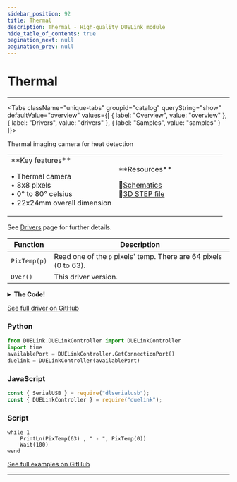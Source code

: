 ```yaml
---
sidebar_position: 92
title: Thermal
description: Thermal - High-quality DUELink module
hide_table_of_contents: true
pagination_next: null
pagination_prev: null
---
```



# Thermal

<ImageSection 
  product="vithermal-a"
  tagline="High-quality DUELink module"
/>

---

<Tabs className="unique-tabs" groupid="catalog" queryString="show" defaultValue="overview"
  values={[
    {
        label: "Overview",
        value: "overview"
    },
    {
        label: "Drivers",
        value: "drivers"
    },
    {
        label: "Samples",
        value: "samples"
    }
]}>

<TabItem value="overview">

Thermal imaging camera for heat detection

<table><td width='50%'>
**Key features**

• Thermal camera<br/>
• 8x8 pixels<br/>
• 0° to 80° celsius<br/>
• 22x24mm overall dimension<br/>

</td><td width='50%'>
**Resources**
 
📄<a href="/sch/gdl-vithermal-a.pdf" download>Schematics</a><br/>
🔩<a href="/3d/gdl-vithermal-a.step" download>3D STEP file</a><br/>
</td></table>

</TabItem>

<TabItem value="drivers">

See [Drivers](/docs/engine/drivers) page for further details.

| Function | Description |
|----------|-------------|
| `PixTemp(p)` | Read one of the `p` pixels' temp. There are 64 pixels (0 to 63). |
| `DVer()` | This driver version. |
<details>
<summary><strong>The Code!</strong></summary>

**Thermal Driver**

```batch
##### Thermal Driver #####

fn DVer()
    return 1.0
fend

fn Init()
    I2cCfg(400)
    # set address to 0x68
    DWrite(12,0) 
    Dim b1[2]
fend

fn rReg16(a)
    i2cwr(0x69,[a],b1)
    l= b1[0]
    h= b1[1]
    v=(h<<8)|l
    return v
fend

fn PixTemp(p)
  # Temperature registers are numbered 128-255
  # Each pixel has a lower and higher register
  a = 0x80 + (2 * p)
 
  v = rReg16(a)
 
 if (v & (1 << 11)) > 0
    v=~v
    v=v+1
    v = v & 0x7ff
    v=-v
 end
 
  return v  * 0.25
fend


Init()

####################

```

</details>

[See full driver on GitHub](https://github.com/ghi-electronics/duelink-website/tree/main/static/code/drivers)

</TabItem>

<TabItem value="samples">

### Python

```python
from DUELink.DUELinkController import DUELinkController
import time
availablePort = DUELinkController.GetConnectionPort()
duelink = DUELinkController(availablePort)
```

### JavaScript

```javascript
const { SerialUSB } = require("dlserialusb");
const { DUELinkController } = require("duelink");
```

### Script

```batch
while 1
    PrintLn(PixTemp(63) , " - ", PixTemp(0))
    Wait(100)
wend
```

[See full examples on GitHub](https://github.com/ghi-electronics/duelink-website/tree/main/static/code/samples)

</TabItem>

</Tabs>

---

<OrderSection
    product="DUELink Thermal"
    partnumber="GDL-VITHERMAL-A"
    price="$0.00"
/>
